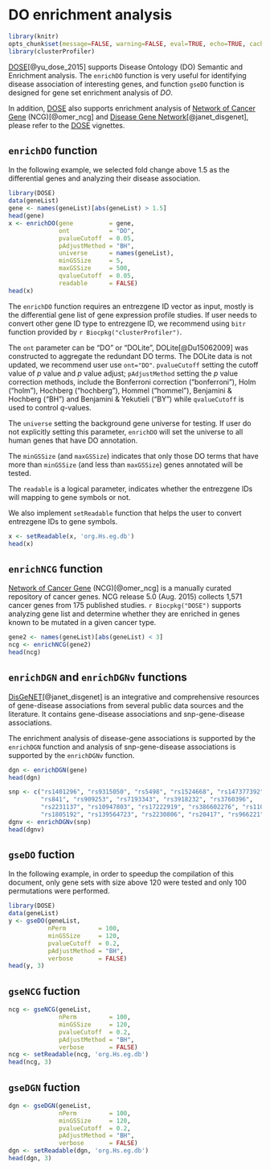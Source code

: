 # DO enrichment analysis {#dose-enrichment}


```r
library(knitr)
opts_chunk$set(message=FALSE, warning=FALSE, eval=TRUE, echo=TRUE, cache=TRUE)
library(clusterProfiler)
```


[DOSE](https://www.bioconductor.org/packages/DOSE)[@yu_dose_2015] supports Disease Ontology (DO) Semantic and Enrichment analysis. The `enrichDO` function is very useful for identifying disease association of interesting genes, and function `gseDO` function is designed for gene set enrichment analysis of _DO_.

In addition, [DOSE](https://www.bioconductor.org/packages/DOSE) also supports enrichment analysis of [Network of Cancer Gene](http://ncg.kcl.ac.uk/) (NCG)[@omer_ncg] and [Disease Gene Network](http://disgenet.org/)[@janet_disgenet], please refer to the [DOSE](https://www.bioconductor.org/packages/DOSE) vignettes.



## `enrichDO` function

In the following example, we selected fold change above 1.5 as the differential genes and analyzing their disease association.

```r
library(DOSE)
data(geneList)
gene <- names(geneList)[abs(geneList) > 1.5]
head(gene)
x <- enrichDO(gene          = gene,
              ont           = "DO",
              pvalueCutoff  = 0.05,
              pAdjustMethod = "BH",
              universe      = names(geneList),
              minGSSize     = 5,
              maxGSSize     = 500,
              qvalueCutoff  = 0.05,
              readable      = FALSE)
head(x)
```

The `enrichDO` function requires an entrezgene ID vector as input, mostly is the differential gene list of gene expression profile studies. If user needs to convert other gene ID type to entrezgene ID, we recommend using `bitr` function provided by `r Biocpkg("clusterProfiler")`.

The `ont` parameter can be "DO" or "DOLite", DOLite[@Du15062009] was constructed to aggregate the redundant DO terms. The DOLite data is not updated, we recommend user use `ont="DO"`. `pvalueCutoff` setting the cutoff value of *p* value and *p* value adjust; `pAdjustMethod` setting the *p* value correction methods, include the Bonferroni correction ("bonferroni"), Holm ("holm"), Hochberg ("hochberg"), Hommel ("hommel"), Benjamini \& Hochberg ("BH") and Benjamini \& Yekutieli ("BY") while `qvalueCutoff` is used to control *q*-values.

The `universe` setting the background gene universe for testing. If user do not explicitly setting this parameter, `enrichDO` will set the universe to all human genes that have DO annotation.

The `minGSSize` (and `maxGSSize`) indicates that only those DO terms that have more than `minGSSize` (and less than `maxGSSize`) genes annotated will be tested.

The `readable` is a logical parameter, indicates whether the entrezgene IDs will mapping to gene symbols or not.

We also implement `setReadable` function that helps the user to convert entrezgene IDs to gene symbols.

```r
x <- setReadable(x, 'org.Hs.eg.db')
head(x)
```

## `enrichNCG` function

[Network of Cancer Gene](http://ncg.kcl.ac.uk/) (NCG)[@omer_ncg] is a manually curated repository of cancer genes. NCG release 5.0 (Aug. 2015) collects 1,571 cancer genes from 175 published studies. `r Biocpkg("DOSE")` supports analyzing gene list and determine whether they are enriched in genes known to be mutated in a given cancer type.

```r
gene2 <- names(geneList)[abs(geneList) < 3]
ncg <- enrichNCG(gene2)
head(ncg)
```

## `enrichDGN` and `enrichDGNv` functions

[DisGeNET](http://disgenet.org/)[@janet_disgenet] is an integrative and comprehensive resources of gene-disease associations from several public data sources and the literature. It contains gene-disease associations and snp-gene-disease associations.

The enrichment analysis of disease-gene associations is supported by the `enrichDGN` function and analysis of snp-gene-disease associations is supported by the `enrichDGNv` function.

```r
dgn <- enrichDGN(gene)
head(dgn)

snp <- c("rs1401296", "rs9315050", "rs5498", "rs1524668", "rs147377392",
         "rs841", "rs909253", "rs7193343", "rs3918232", "rs3760396",
         "rs2231137", "rs10947803", "rs17222919", "rs386602276", "rs11053646",
         "rs1805192", "rs139564723", "rs2230806", "rs20417", "rs966221")
dgnv <- enrichDGNv(snp)
head(dgnv)
```


## `gseDO` fuction

In the following example, in order to speedup the compilation of this document, only gene sets with size above 120 were tested and only 100 permutations were performed.

```r
library(DOSE)
data(geneList)
y <- gseDO(geneList,
           nPerm         = 100,
           minGSSize     = 120,
           pvalueCutoff  = 0.2,
           pAdjustMethod = "BH",
           verbose       = FALSE)
head(y, 3)
```

## `gseNCG` fuction

```r
ncg <- gseNCG(geneList,
              nPerm         = 100,
              minGSSize     = 120,
              pvalueCutoff  = 0.2,
              pAdjustMethod = "BH",
              verbose       = FALSE)
ncg <- setReadable(ncg, 'org.Hs.eg.db')
head(ncg, 3)
```

## `gseDGN` fuction

```r
dgn <- gseDGN(geneList,
              nPerm         = 100,
              minGSSize     = 120,
              pvalueCutoff  = 0.2,
              pAdjustMethod = "BH",
              verbose       = FALSE)
dgn <- setReadable(dgn, 'org.Hs.eg.db')
head(dgn, 3)
```

